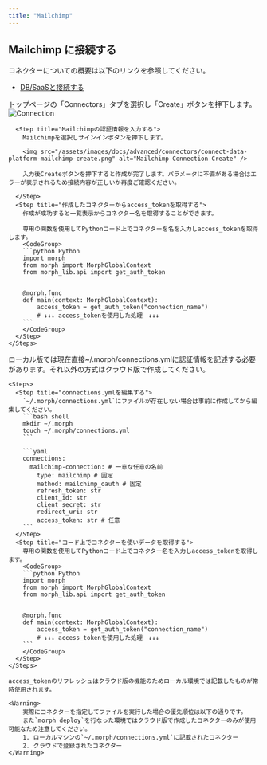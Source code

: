 ```yaml
---
title: "Mailchimp"
---
```


## Mailchimp に接続する

コネクターについての概要は以下のリンクを参照してください。

- [DB/SaaSと接続する](/docs/ja/develop/guides/integration)

<Tabs>
  <Tab title="クラウド版">
    <Steps>
      <Step title="Connectorを作成する">
        トップページの「Connectors」タブを選択し「Create」ボタンを押下します。
        <img src="/assets/images/docs/advanced/connectors/connect-data-platform-connection.png" alt="Connection" />
      </Step>

      <Step title="Mailchimpの認証情報を入力する">
        Mailchimpを選択しサインインボタンを押下します。

        <img src="/assets/images/docs/advanced/connectors/connect-data-platform-mailchimp-create.png" alt="Mailchimp Connection Create" />

        入力後Createボタンを押下すると作成が完了します。パラメータに不備がある場合はエラーが表示されるため接続内容が正しいか再度ご確認ください。

      </Step>
      <Step title="作成したコネクターからaccess_tokenを取得する">
        作成が成功すると一覧表示からコネクター名を取得することができます。

        専用の関数を使用してPythonコード上でコネクターを名を入力しaccess_tokenを取得します。
        <CodeGroup>
        ```python Python
        import morph
        from morph import MorphGlobalContext
        from morph_lib.api import get_auth_token


        @morph.func
        def main(context: MorphGlobalContext):
            access_token = get_auth_token("connection_name")
            # ↓↓↓ access_tokenを使用した処理　↓↓↓
        ```
        </CodeGroup>
      </Step>
    </Steps>

  </Tab>
  <Tab title="ローカル版">
    <Info>ローカル版では現在直接~/.morph/connections.ymlに認証情報を記述する必要があります。それ以外の方式はクラウド版で作成してください。</Info>

    <Steps>
      <Step title="connections.ymlを編集する">
        `~/.morph/connections.yml`にファイルが存在しない場合は事前に作成してから編集してください。
        ```bash shell
        mkdir ~/.morph
        touch ~/.morph/connections.yml
        ```

        ```yaml
        connections:
          mailchimp-connection: # 一意な任意の名前
            type: mailchimp # 固定
            method: mailchimp_oauth # 固定
            refresh_token: str
            client_id: str
            client_secret: str
            redirect_uri: str
            access_token: str # 任意
        ```
      </Step>
      <Step title="コード上でコネクターを使いデータを取得する">
        専用の関数を使用してPythonコード上でコネクター名を入力しaccess_tokenを取得します。
        <CodeGroup>
        ```python Python
        import morph
        from morph import MorphGlobalContext
        from morph_lib.api import get_auth_token


        @morph.func
        def main(context: MorphGlobalContext):
            access_token = get_auth_token("connection_name")
            # ↓↓↓ access_tokenを使用した処理　↓↓↓
        ```
        </CodeGroup>
      </Step>
    </Steps>

    access_tokenのリフレッシュはクラウド版の機能のためローカル環境では記載したものが常時使用されます。

    <Warning>
        実際にコネクターを指定してファイルを実行した場合の優先順位は以下の通りです。
        また`morph deploy`を行なった環境ではクラウド版で作成したコネクターのみが使用可能なため注意してください。
        1. ローカルマシンの`~/.morph/connections.yml`に記載されたコネクター
        2. クラウドで登録されたコネクター
    </Warning>

  </Tab>
</Tabs>